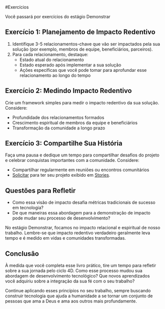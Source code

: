 #Exercícios

Você passará por exercícios do estágio Demonstrar

## Exercício 1: Planejamento de Impacto Redentivo

1. Identifique 3-5 relacionamentos-chave que vão ser impactados pela sua solução (por exemplo, membros de equipe, beneficiários, parceiros).
2. Para cada relacionamento, destaque:
   - Estado atual do relacionamento
   - Estado esperado após implementar a sua solução
   - Ações específicas que você pode tomar para aprofundar esse relacionamento ao longo do tempo

## Exercício 2: Medindo Impacto Redentivo

Crie um framework simples para medir o impacto redentivo da sua solução. Considere:

- Profundidade dos relacionamentos formados
- Crescimento espiritual de membros da equipe e beneficiários
- Transformação da comunidade a longo prazo


## Exercício 3: Compartilhe Sua História

Faça uma pausa e dedique um tempo para compartilhar desafios do projeto e celebrar conquistas importantes com a comunidade. Considere:

- Compartilhar regularmente em reuniões ou encontros comunitários 
- [Solicitar](https://form.asana.com/?k=T6GaXD9RUJBoCQgdtvLkQQ&d=1132711135846590) para ter seu projeto exibido em [Stories](/blog).

## Questões para Refletir

- Como essa visão de impacto desafia métricas tradicionais de sucesso em tecnologia?
- De que maneiras essa abordagem para a demonstração de impacto pode mudar seu processo de desenvolvimento?

No estágio Demonstrar, focamos no impacto relacional e espiritual de nosso trabalho. Lembre-se que impacto redentivo verdadeiro geralmente leva tempo e é medido em vidas e comunidades transformadas.

## Conclusão

À medida que você completa esse livro prático, tire um tempo para refletir sobre a sua jornada pelo ciclo 4D. Como esse processo mudou sua abordagem de desenvolvimento tecnológico? Que novos aprendizados você adquiriu sobre a integração da sua fé com o seu trabalho?

Continue aplicando esses princípios no seu trabalho, sempre buscando construir tecnologia que ajuda a humanidade a se tornar um conjunto de pessoas que ama a Deus e ama aos outros mais profundamente.